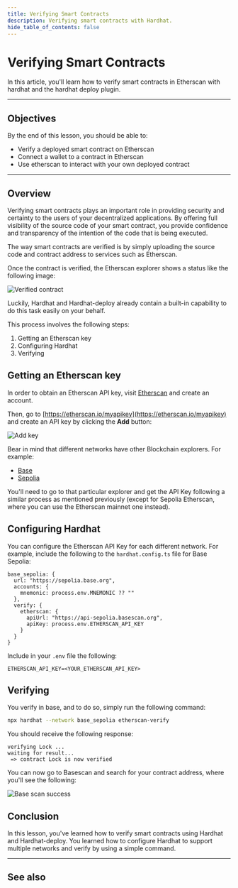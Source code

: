 ```yaml
---
title: Verifying Smart Contracts
description: Verifying smart contracts with Hardhat.
hide_table_of_contents: false
---
```


# Verifying Smart Contracts

In this article, you'll learn how to verify smart contracts in Etherscan with hardhat and the hardhat deploy plugin.

---

## Objectives

By the end of this lesson, you should be able to:

- Verify a deployed smart contract on Etherscan
- Connect a wallet to a contract in Etherscan
- Use etherscan to interact with your own deployed contract

---

## Overview

Verifying smart contracts plays an important role in providing security and certainty to the users of your decentralized applications. By offering full visibility of the source code of your smart contract, you provide confidence and transparency of the intention of the code that is being executed.

The way smart contracts are verified is by simply uploading the source code and contract address to services such as Etherscan.

Once the contract is verified, the Etherscan explorer shows a status like the following image:

![Verified contract](https://github.com/base/web/blob/master/apps/base-docs/docs/public/images/learn/hardhat-verify/hardhat-verify.png)

Luckily, Hardhat and Hardhat-deploy already contain a built-in capability to do this task easily on your behalf.

This process involves the following steps:

1. Getting an Etherscan key
2. Configuring Hardhat
3. Verifying

## Getting an Etherscan key

In order to obtain an Etherscan API key, visit [Etherscan](https://etherscan.io/) and create an account.

Then, go to [https://etherscan.io/myapikey](https://etherscan.io/myapikey) and create an API key by clicking the **Add** button:

![Add key](https://github.com/base/web/blob/master/apps/base-docs/docs/public/images/learn/hardhat-verify/hardhat-verify-create-key.png)

Bear in mind that different networks have other Blockchain explorers. For example:

- [Base](https://basescan.org/)
- [Sepolia](https://sepolia.etherscan.io/)

You'll need to go to that particular explorer and get the API Key following a similar process as mentioned previously (except for Sepolia Etherscan, where you can use the Etherscan mainnet one instead).

## Configuring Hardhat

You can configure the Etherscan API Key for each different network. For example, include the following to the `hardhat.config.ts` file for Base Sepolia:

```tsx
base_sepolia: {
  url: "https://sepolia.base.org",
  accounts: {
    mnemonic: process.env.MNEMONIC ?? ""
  },
  verify: {
    etherscan: {
      apiUrl: "https://api-sepolia.basescan.org",
      apiKey: process.env.ETHERSCAN_API_KEY
    }
  }
}
```

Include in your `.env` file the following:

```
ETHERSCAN_API_KEY=<YOUR_ETHERSCAN_API_KEY>
```

## Verifying

You verify in base, and to do so, simply run the following command:

```bash
npx hardhat --network base_sepolia etherscan-verify
```

You should receive the following response:

```
verifying Lock ...
waiting for result...
 => contract Lock is now verified
```

You can now go to Basescan and search for your contract address, where you'll see the following:

![Base scan success](/images/learn/hardhat-verify/hardhat-verify-success.png)

## Conclusion

In this lesson, you've learned how to verify smart contracts using Hardhat and Hardhat-deploy. You learned how to configure Hardhat to support multiple networks and verify by using a simple command.

---

## See also

[Solidity Docs]: https://docs.soliditylang.org/en/v0.8.17/
[Remix Project]: https://remix-project.org/
[Hardhat Deploy]: https://github.com/wighawag/hardhat-deploy

